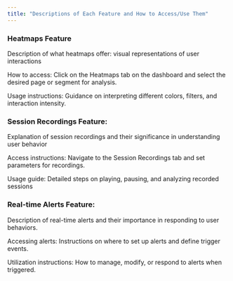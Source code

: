 ```yaml
---
title: "Descriptions of Each Feature and How to Access/Use Them"
---
```

### Heatmaps Feature

Description of what heatmaps offer: visual representations of user interactions

How to access: Click on the Heatmaps tab on the dashboard and select the desired page or segment for analysis.

Usage instructions: Guidance on interpreting different colors, filters, and interaction intensity.

### Session Recordings Feature:
Explanation of session recordings and their significance in understanding user behavior

Access instructions: Navigate to the Session Recordings tab and set parameters for recordings.

Usage guide: Detailed steps on playing, pausing, and analyzing recorded sessions

### Real-time Alerts Feature:
Description of real-time alerts and their importance in responding to user behaviors.

Accessing alerts: Instructions on where to set up alerts and define trigger events.

Utilization instructions: How to manage, modify, or respond to alerts when triggered.
